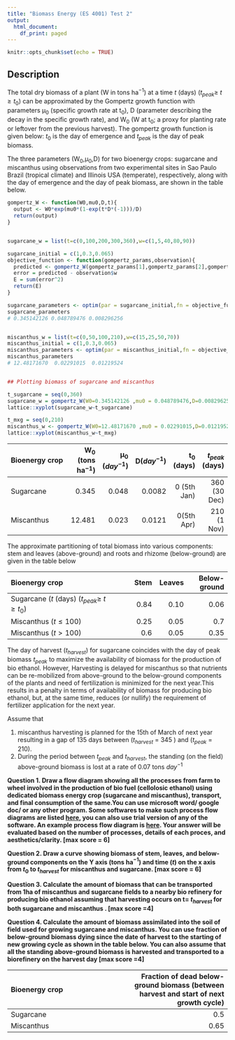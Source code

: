 ```yaml
---
title: "Biomass Energy (ES 4001) Test 2"
output:
  html_document:
    df_print: paged
---
```


```r
knitr::opts_chunk$set(echo = TRUE)
```

## Description
The total dry biomass of a plant (W in tons ha$^{-1}$) at a time $t$ (days) ($t_{peak} \ge$ $t \ge t$~0~) can be approximated by the Gompertz growth function with parameters μ~0~ (specific growth rate at t~0~), D (parameter describing the decay in the specific growth rate), and W~0~ (W at t~0~; a proxy for planting rate or leftover from the previous harvest). The gompertz growth function is given below:
\begin{align}
W = W_{0}e^{\frac{\mu_{0}(1-e^{-Dt})}{D}}
\end{align}
$t$~0~ is the day of emergence and $t_{peak}$ is the day of peak biomass.


The three parameters (W~0~,μ~0~,D) for two bioenergy crops: sugarcane and miscanthus using observations from two experimental sites in Sao Paulo Brazil (tropical climate) and Illinois USA (temperate), respectively, along with the day of emergence and the day of peak biomass, are shown in the table below.





```r
gompertz_W <- function(W0,mu0,D,t){
  output <- W0*exp(mu0*(1-exp(t*D*(-1)))/D)
  return(output)
}


sugarcane_w = list(t=c(0,100,200,300,360),w=c(1,5,40,80,90))

sugarcane_initial = c(1,0.3,0.065)
objective_function <- function(gompertz_params,observation){
  predicted <- gompertz_W(gompertz_params[1],gompertz_params[2],gompertz_params[3],observation$t)
  error = predicted - observation$w
  E = sum(error^2)
  return(E)
}

sugarcane_parameters <- optim(par = sugarcane_initial,fn = objective_function,observation=sugarcane_w)
sugarcane_parameters
# 0.345142126 0.048789476 0.008296256


miscanthus_w = list(t=c(0,50,100,210),w=c(15,25,50,70))
miscanthus_initial = c(1,0.3,0.065)
miscanthus_parameters <- optim(par = miscanthus_initial,fn = objective_function,observation=miscanthus_w)
miscanthus_parameters
# 12.48171670  0.02291015  0.01219524


## Plotting biomass of sugarcane and miscanthus

t_sugarcane = seq(0,360)
sugarcane_w = gompertz_W(W0=0.345142126 ,mu0 = 0.048789476,D=0.008296256,t=t_sugarcane)
lattice::xyplot(sugarcane_w~t_sugarcane)

t_mxg = seq(0,210)
miscanthus_w <- gompertz_W(W0=12.48171670 ,mu0 = 0.02291015,D=0.01219524,t=t_mxg)
lattice::xyplot(miscanthus_w~t_mxg)

```


|Bioenergy crop|W~0~ (tons ha$^{-1}$) |μ~0~ ($day^{-1}$)| D($day^{-1}$)| t~0~ (days)|  $t_{peak}$ (days)|
|:------------|----:|---:|----:|---:|---:|
|Sugarcane    | 0.345  | 0.048|  0.0082|      0 (5th Jan)|         360 (30 Dec)|
|Miscanthus   | 12.481|  0.023|  0.0121|      0(5th Apr)|         210 (1 Nov)|

The approximate partitioning of total biomass into various components: stem and leaves (above-ground) and roots and rhizome (below-ground) are given in the table below

|Bioenergy crop| Stem | Leaves| Below-ground|
|:------------|----:|---:|----:|
|Sugarcane ($t$ (days) ($t_{peak} \ge$ $t \ge t$~0~)   | 0.84  | 0.10|  0.06|     
|Miscanthus ($t \le 100$)  | 0.25|  0.05|  0.7|  
|Miscanthus ($t \gt 100$)   | 0.6|  0.05|  0.35| 


The day of harvest ($t_{harvest}$) for sugarcane coincides with the day of peak biomass $t_{peak}$ to maximize the availability of biomass for the production of bio ethanol. However, Harvesting is delayed for miscanthus so that nutrients can be re-mobilized from above-ground to the below-ground components of the plants and need of fertilization is minimized for the next year.This results in a penalty in terms of availability of biomass for producing bio ethanol, but, at the same time, reduces (or nullify) the requirement of fertilizer application for the next year.

Assume that 

1. miscanthus harvesting is planned for the 15th of March of next year resulting in a gap of 135 days between  ($t_{harvest}$ = 345 ) and ($t_{peak}$ = 210). 
2. During the period between $t_{peak}$ and $t_{harvest}$, the standing (on the field) above-ground biomass is lost at a rate of 0.07 tons $day^{-1}$

**Question 1. Draw a flow diagram showing all the processes from farm to wheel involved in the production of bio fuel (cellolosic ethanol) using dedicated biomass energy crop (sugarcane and miscanthus), transport, and final consumption of the same.You can use microsoft word/ google doc/ or any other program. Some softwares to make such process flow diagrams are listed [here](https://www.edrawsoft.com/5-best-process-flow-diagram-software.html), you can also use trial version of any of the software. An example process flow diagram is [here](https://www.researchgate.net/publication/286954336_Comparison_of_the_potential_for_ethanol_production_from_rice_straw_in_Vietnam_and_Japan_via_techno-economic_evaluation/figures?lo=1). Your answer will be evaluated based on the number of processes, details of each proces, and aesthetics/clarity. [max score = 6]**

**Question 2. Draw a curve showing biomass of stem, leaves, and below-ground components on the Y axis (tons ha$^{-1}$) and time ($t$) on the x axis from $t_{0}$ to $t_{harvest}$ for miscanthus and sugarcane. [max score = 6]**


**Question 3. Calculate the amount of biomass that can be transported from 1ha of miscanthus and sugarcane fields to a nearby bio refinery for producing bio ethanol assuming that harvesting occurs on t= $t_{harvest}$ for both sugarcane and miscanthus . [max score =4]**

**Question 4. Calculate the amount of biomass assimilated into the soil of field used for growing sugarcane and miscanthus. You can use fraction of below-ground biomass dying since the date of harvest to the starting of new growing cycle as shown in the table below. You can also assume that all the standing above-ground biomass is harvested and transported to a biorefinery on the harvest day [max score =4] **


|Bioenergy crop| Fraction of dead below-ground biomass (between harvest and start of next growth cycle)|
|:----|----:|
|Sugarcane    | 0.5|     
|Miscanthus   | 0.65|  
 



